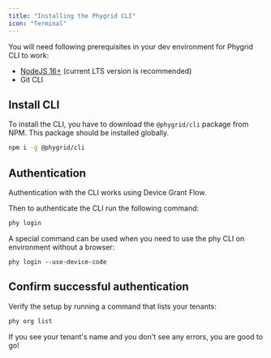 ```yaml
---
title: "Installing the Phygrid CLI"
icon: "Terminal"
---
```


You will need following prerequisites in your dev environment for Phygrid CLI to work:

- [NodeJS 16+](https://nodejs.org/en/) (current LTS version is recommended)
- Git CLI

## Install CLI

To install the CLI, you have to download the `@phygrid/cli` package from NPM. This package should be installed globally.

```bash
npm i -g @phygrid/cli
```

## Authentication

Authentication with the CLI works using Device Grant Flow.

Then to authenticate the CLI run the following command:

```bash
phy login
```

A special command can be used when you need to use the phy CLI on environment without a browser:

```
phy login --use-device-code
```

## Confirm successful authentication

Verify the setup by running a command that lists your tenants:

```bash
phy org list
```

If you see your tenant's name and you don't see any errors, you are good to go!

